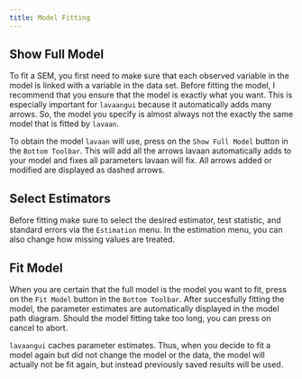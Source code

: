```yaml
---
title: Model Fitting
---
```


## Show Full Model

To fit a SEM, you first need to make sure that each observed variable in the model is linked with a variable in the data set. Before fitting the model, I recommend that you ensure that the model is exactly what you want. This is especially important for `lavaangui` because it automatically adds many arrows. So, the model you specify is almost always not the exactly the same model that is fitted by `lavaan`.

To obtain the model `lavaan` will use, press on the `Show Full Model` button in the `Bottom Toolbar`. This will add all the arrows lavaan automatically adds to your model and fixes all parameters lavaan will fix. All arrows added or modified are displayed as dashed arrows.

## Select Estimators

Before fitting make sure to select the desired estimator, test statistic, and standard errors via the `Estimation` menu. In the estimation menu, you can also change how missing values are treated.

## Fit Model

When you are certain that the full model is the model you want to fit, press on the `Fit Model` button in the `Bottom Toolbar`. After succesfully fitting the model, the parameter estimates are automatically displayed in the model path diagram. Should the model fitting take too long, you can press on cancel to abort. 

`lavaangui` caches parameter estimates. Thus, when you decide to fit a model again but did not change the model or the data, the model will actually not be fit again, but instead previously saved results will be used.